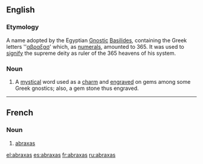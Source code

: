 {{rfc|date=October 2005}}
{{also|Abraxas}}
==English==

===Etymology===
A name adopted by the Egyptian [[Gnostic]] [[Basilides]], containing the Greek letters ''[[αβραξασ]]' which, as [[numerals]], amounted to 365. It was used to [[signify]] the supreme deity as ruler of the 365 heavens of his system.

===Noun===
{{en-noun|-}}

# {{gnosticism|historical}} A [[mystical]] word used as a [[charm]] and [[engraved]] on gems among some Greek gnostics; also, a gem stone thus engraved.

----

==French==

===Noun===
{{fr-noun|m|-}}

# {{gnosticism|historical}} [[#Noun|abraxas]]

{{wikipedia|Abraxas}}

[[el:abraxas]]
[[es:abraxas]]
[[fr:abraxas]]
[[ru:abraxas]]
